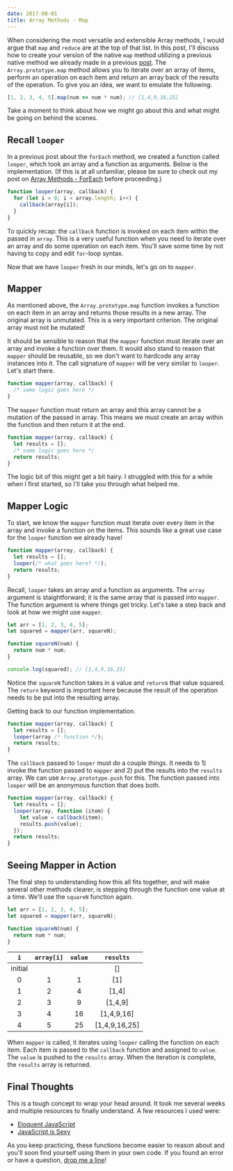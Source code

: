 ```yaml
---
date: 2017-08-01
title: Array Methods - Map
---
```


When considering the most versatile and extensible Array methods, I would argue that `map` and `reduce` are at the top of that list. In this post, I'll discuss how to create your version of the native `map` method utilizing a previous native method we already made in a previous [post](http://www.mikedoescoding.com/Array-Methods-ForEach/). The `Array.prototype.map` method allows you to iterate over an array of items, perform an operation on each item and return an array back of the results of the operation. To give you an idea, we want to emulate the following.

```javascript
[1, 2, 3, 4, 5].map(num => num * num); // [1,4,9,16,25]
```

Take a moment to think about how we might go about this and what might be going on behind the scenes.

## Recall `looper`

In a previous post about the `forEach` method, we created a function called `looper`, which took an array and a function as arguments. Below is the implementation. (If this is at all unfamiliar, please be sure to check out my post on [Array Methods - ForEach](http://www.mikedoescoding.com/Array-Methods-ForEach/) before proceeding.)

```javascript
function looper(array, callback) {
  for (let i = 0; i < array.length; i++) {
    callback(array[i]);
  }
}
```

To quickly recap: the `callback` function is invoked on each item within the passed in `array`. This is a very useful function when you need to iterate over an array and do some operation on each item. You'll save some time by not having to copy and edit `for`-loop syntax.

Now that we have `looper` fresh in our minds, let's go on to `mapper`.

## Mapper

As mentioned above, the `Array.prototype.map` function invokes a function on each item in an array and returns those results in a new array. The original array is unmutated. This is a very important criterion. The original array must not be mutated!

It should be sensible to reason that the `mapper` function must iterate over an array and invoke a function over them. It would also stand to reason that `mapper` should be reusable, so we don't want to hardcode any array instances into it. The call signature of `mapper` will be very similar to `looper`. Let's start there.

```javascript
function mapper(array, callback) {
  /* some logic goes here */
}
```

The `mapper` function must return an array and this array cannot be a mutation of the passed in array. This means we must create an array within the function and then return it at the end.

```javascript
function mapper(array, callback) {
  let results = [];
  /* some logic goes here */
  return results;
}
```

The logic bit of this might get a bit hairy. I struggled with this for a while when I first started, so I'll take you through what helped me.

## Mapper Logic

To start, we know the `mapper` function must iterate over every item in the array and invoke a function on the items. This sounds like a great use case for the `looper` function we already have!

```javascript
function mapper(array, callback) {
  let results = [];
  looper(/* what goes here? */);
  return results;
}
```

Recall, `looper` takes an array and a function as arguments. The `array` argument is staightforward; it is the same array that is passed into `mapper`. The function argument is where things get tricky. Let's take a step back and look at how we might use `mapper`.

```javascript
let arr = [1, 2, 3, 4, 5];
let squared = mapper(arr, squareN);

function squareN(num) {
  return num * num;
}

console.log(squared); // [1,4,9,16,25]
```

Notice the `squareN` function takes in a value and `return`s that value squared. The `return` keyword is important here because the result of the operation needs to be put into the resulting array.

Getting back to our function implementation.

```javascript
function mapper(array, callback) {
  let results = [];
  looper(array /* function */);
  return results;
}
```

The `callback` passed to `looper` must do a couple things. It needs to 1) invoke the function passed to `mapper` and 2) put the results into the `results` array. We can use `Array.prototype.push` for this. The function passed into `looper` will be an anonymous function that does both.

```javascript
function mapper(array, callback) {
  let results = [];
  looper(array, function (item) {
    let value = callback(item);
    results.push(value);
  });
  return results;
}
```

## Seeing Mapper in Action

The final step to understanding how this all fits together, and will make several other methods clearer, is stepping through the function one value at a time. We'll use the `squareN` function again.

```javascript
let arr = [1, 2, 3, 4, 5];
let squared = mapper(arr, squareN);

function squareN(num) {
  return num * num;
}
```

|   `i`   | `array[i]` | `value` |   `results`   |
| :-----: | :--------: | :-----: | :-----------: |
| initial |            |         |      []       |
|    0    |     1      |    1    |      [1]      |
|    1    |     2      |    4    |     [1,4]     |
|    2    |     3      |    9    |    [1,4,9]    |
|    3    |     4      |   16    |  [1,4,9,16]   |
|    4    |     5      |   25    | [1,4,9,16,25] |

When `mapper` is called, it iterates using `looper` calling the function on each item. Each item is passed to the `callback` function and assigned to `value`. The `value` is pushed to the `results` array. When the iteration is complete, the `results` array is returned.

## Final Thoughts

This is a tough concept to wrap your head around. It took me several weeks and multiple resources to finally understand. A few resources I used were:

- [Eloquent JavaScript](http://eloquentjavascript.net/05_higher_order.html)
- [JavaScript is Sexy](http://javascriptissexy.com/understand-javascript-callback-functions-and-use-them/)

As you keep practicing, these functions become easier to reason about and you'll soon find yourself using them in your own code. If you found an error or have a question, [drop me a line](me@mikedoescoding.com)!
